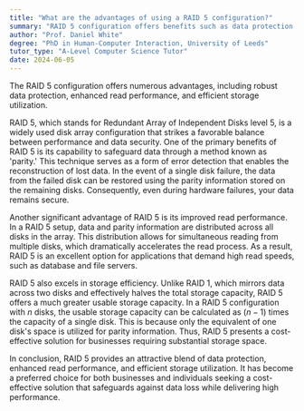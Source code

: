 ```yaml
---
title: "What are the advantages of using a RAID 5 configuration?"
summary: "RAID 5 configuration offers benefits such as data protection, improved read performance, and efficient storage utilisation."
author: "Prof. Daniel White"
degree: "PhD in Human-Computer Interaction, University of Leeds"
tutor_type: "A-Level Computer Science Tutor"
date: 2024-06-05
---
```


The RAID 5 configuration offers numerous advantages, including robust data protection, enhanced read performance, and efficient storage utilization.

RAID 5, which stands for Redundant Array of Independent Disks level 5, is a widely used disk array configuration that strikes a favorable balance between performance and data security. One of the primary benefits of RAID 5 is its capability to safeguard data through a method known as 'parity.' This technique serves as a form of error detection that enables the reconstruction of lost data. In the event of a single disk failure, the data from the failed disk can be restored using the parity information stored on the remaining disks. Consequently, even during hardware failures, your data remains secure.

Another significant advantage of RAID 5 is its improved read performance. In a RAID 5 setup, data and parity information are distributed across all disks in the array. This distribution allows for simultaneous reading from multiple disks, which dramatically accelerates the read process. As a result, RAID 5 is an excellent option for applications that demand high read speeds, such as database and file servers.

RAID 5 also excels in storage efficiency. Unlike RAID 1, which mirrors data across two disks and effectively halves the total storage capacity, RAID 5 offers a much greater usable storage capacity. In a RAID 5 configuration with $n$ disks, the usable storage capacity can be calculated as $(n-1)$ times the capacity of a single disk. This is because only the equivalent of one disk's space is utilized for parity information. Thus, RAID 5 presents a cost-effective solution for businesses requiring substantial storage space.

In conclusion, RAID 5 provides an attractive blend of data protection, enhanced read performance, and efficient storage utilization. It has become a preferred choice for both businesses and individuals seeking a cost-effective solution that safeguards against data loss while delivering high performance.
    
